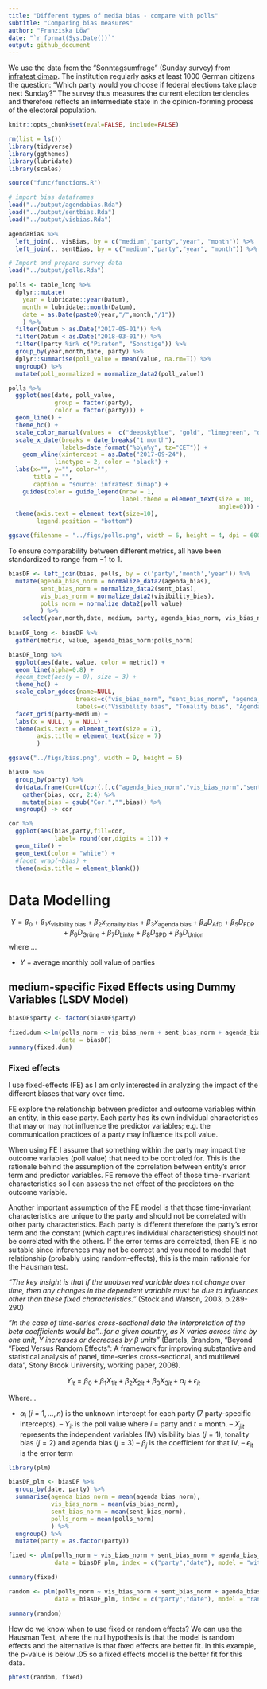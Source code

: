 ```yaml
---
title: "Different types of media bias - compare with polls"
subtitle: "Comparing bias measures"
author: "Franziska Löw"
date: "`r format(Sys.Date())`"
output: github_document
---
```



We use the data from the "Sonntagsumfrage" (Sunday survey) from [infratest dimap](https://www.infratest-dimap.de/umfragen-analysen/bundesweit/sonntagsfrage/). The institution regularly asks at least 1000 German citizens the question: "Which party would you choose if federal elections take place next Sunday?" The survey thus measures the current election tendencies and therefore reflects an intermediate state in the opinion-forming process of the electoral population.

```r
knitr::opts_chunk$set(eval=FALSE, include=FALSE)
```

```r
rm(list = ls())
library(tidyverse)
library(ggthemes)
library(lubridate)
library(scales)

source("func/functions.R")
```

```r
# import bias dataframes
load("../output/agendabias.Rda")
load("../output/sentbias.Rda")
load("../output/visbias.Rda")

agendaBias %>%
  left_join(., visBias, by = c("medium","party","year", "month")) %>%
  left_join(., sentBias, by = c("medium","party","year", "month")) %>% ungroup() -> bias

# Import and prepare survey data
load("../output/polls.Rda")

polls <- table_long %>%
  dplyr::mutate(
    year = lubridate::year(Datum),
    month = lubridate::month(Datum),
    date = as.Date(paste0(year,"/",month,"/1"))
    ) %>%
  filter(Datum > as.Date("2017-05-01")) %>%
  filter(Datum < as.Date("2018-03-01")) %>%
  filter(!party %in% c("Piraten", "Sonstige")) %>%
  group_by(year,month,date, party) %>%
  dplyr::summarise(poll_value = mean(value, na.rm=T)) %>%
  ungroup() %>%
  mutate(poll_normalized = normalize_data2(poll_value))
```

```r
polls %>%
  ggplot(aes(date, poll_value, 
             group = factor(party),
             color = factor(party))) +
  geom_line() +
  theme_hc() +
  scale_color_manual(values =  c("deepskyblue", "gold", "limegreen", "deeppink", "red", "black")) +
  scale_x_date(breaks = date_breaks("1 month"), 
               labels=date_format("%b\n%y", tz="CET")) +
    geom_vline(xintercept = as.Date("2017-09-24"), 
             linetype = 2, color = 'black') +
  labs(x="", y="", color="",
       title = "",
       caption = "source: infratest dimap") +
    guides(color = guide_legend(nrow = 1,
                                label.theme = element_text(size = 10,
                                                           angle=0))) +
  theme(axis.text = element_text(size=10),
        legend.position = "bottom")

ggsave(filename = "../figs/polls.png", width = 6, height = 4, dpi = 600)
```

To ensure comparability between different metrics, all have been standardized to range from −1 to 1.

```r
biasDF <- left_join(bias, polls, by = c('party','month','year')) %>%
  mutate(agenda_bias_norm = normalize_data2(agenda_bias),
         sent_bias_norm = normalize_data2(sent_bias),
         vis_bias_norm = normalize_data2(visibility_bias),
         polls_norm = normalize_data2(poll_value)
         ) %>%
    select(year,month,date, medium, party, agenda_bias_norm, vis_bias_norm, sent_bias_norm, polls_norm)
  
biasDF_long <- biasDF %>%
  gather(metric, value, agenda_bias_norm:polls_norm) 
```

```r
biasDF_long %>%
  ggplot(aes(date, value, color = metric)) +
  geom_line(alpha=0.8) +
  #geom_text(aes(y = 0), size = 3) +
  theme_hc() +
  scale_color_gdocs(name=NULL,
                   breaks=c("vis_bias_norm", "sent_bias_norm", "agenda_bias_norm","polls_norm"),
                   labels=c("Visibility bias", "Tonality bias", "Agenda bias", "Poll value")) +
  facet_grid(party~medium) +
  labs(x = NULL, y = NULL) +
  theme(axis.text = element_text(size = 7),
        axis.title = element_text(size = 7)
        )

ggsave("../figs/bias.png", width = 9, height = 6)
```

```r
biasDF %>%
  group_by(party) %>%
  do(data.frame(Cor=t(cor(.[,c("agenda_bias_norm","vis_bias_norm","sent_bias_norm")], .[,"polls_norm"])))) %>%
    gather(bias, cor, 2:4) %>%
    mutate(bias = gsub("Cor.","",bias)) %>%
  ungroup() -> cor

cor %>%
  ggplot(aes(bias,party,fill=cor, 
             label= round(cor,digits = 1))) +
  geom_tile() +
  geom_text(color = "white") +
  #facet_wrap(~bias) +
  theme(axis.title = element_blank())
```

# Data Modelling

$$
Y = \beta_0 + \beta_1x_{\text{visibility bias}}+\beta_2x_{\text{tonality bias}}+\beta_3x_{\text{agenda bias}} + \beta_4D_{\text{AfD}}+\beta_5D_{\text{FDP}}+\beta_6D_{\text{Grüne}}+\beta_7D_{\text{Linke}}+\beta_8D_{\text{SPD}}+\beta_9D_{\text{Union}}
$$
where ...

  - $Y$ = average monthly poll value of parties


## medium-specific Fixed Effects using Dummy Variables (LSDV Model)

```r
biasDF$party <- factor(biasDF$party)
  
fixed.dum <-lm(polls_norm ~ vis_bias_norm + sent_bias_norm + agenda_bias_norm + party, 
               data = biasDF)
summary(fixed.dum)
```

### Fixed effects

I use fixed-effects (FE) as I am only interested in analyzing the impact of the different biases that vary over time.

FE explore the relationship between predictor and outcome variables within an entity, in this case party. Each party has its own individual characteristics that may or may not influence the predictor variables; e.g. the communication practices of a party may influence its poll value.

When using FE I assume that something within the party may impact the outcome variables (poll value) that need to be controled for. This is the rationale behind the assumption of the correlation between entity's error term and predictor variables. FE remove the effect of those time-invariant characteristics so I can assess the net effect of the predictors on the outcome variable.

Another important assumption of the FE model is that those time-invariant characteristics are unique to the party and should not be correlated with other party characteristics. Each party is different therefore the party's error term and the constant (which captures individual characteristics) should not be correlated with the others. If the error terms are correlated, then FE is no suitable since inferences may not be correct and you need to model that relationship (probably using random-effects), this is the main rationale for the Hausman test.

*"The key insight is that if the unobserved variable does not change over time, then any changes in the dependent variable must be due to influences other than these fixed characteristics."* (Stock and Watson, 2003, p.289-290)

*"In the case of time-series cross-sectional data the interpretation of the beta coefficients would be "...for a given country, as $X$ varies across time by one unit, $Y$ increases or decreases by $\beta$ units"* (Bartels, Brandom, “Beyond “Fixed Versus Random Effects”: A framework for improving substantive and statistical analysis of panel, time-series cross-sectional, and multilevel data”, Stony Brook University, working paper, 2008).

$$
Y_{it}=\beta_0 + \beta_1X_{1it} + \beta_2X_{2it} + \beta_3X_{3it} + \alpha_i + \epsilon_{it}
$$

Where...

  - $\alpha_i$ ($i=1,...,n$) is the unknown intercept for each party (7 party-specific intercepts).
  – $Y_{it}$ is the poll value where $i$ = party and $t$ = month.
  – $X_{jit}$ represents the independent variables (IV) visibility bias ($j=1$), tonality bias ($j=2$) and agenda bias ($j=3$)
  – $\beta_{j}$ is the coefficient for that IV,
  – $\epsilon_{it}$ is the error term 

```r
library(plm)

biasDF_plm <- biasDF %>% 
  group_by(date, party) %>%
  summarise(agenda_bias_norm = mean(agenda_bias_norm),
            vis_bias_norm = mean(vis_bias_norm),
            sent_bias_norm = mean(sent_bias_norm),
            polls_norm = mean(polls_norm)
            ) %>%
  ungroup() %>%
  mutate(party = as.factor(party))

fixed <- plm(polls_norm ~ vis_bias_norm + sent_bias_norm + agenda_bias_norm ,
             data = biasDF_plm, index = c("party","date"), model = "within")

summary(fixed)
```

```r
random <- plm(polls_norm ~ vis_bias_norm + sent_bias_norm + agenda_bias_norm,
             data = biasDF_plm, index = c("party","date"), model = "random")

summary(random)
```

How do we know when to use fixed or random effects? We can use the Hausman Test, where the null hypothesis is that the model is random effects and the alternative is that fixed effects are better fit. In this example, the p-value is below .05 so a fixed effects model is the better fit for this data.

```r
phtest(random, fixed)
```

